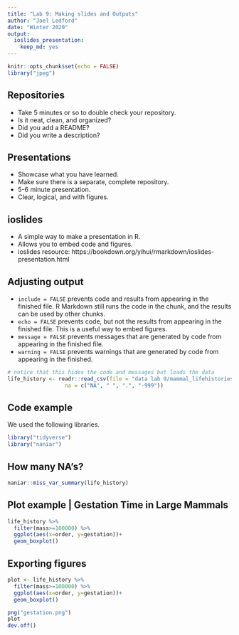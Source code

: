 ```yaml
---
title: "Lab 9: Making slides and Outputs"
author: "Joel Ledford"
date: "Winter 2020"
output: 
  ioslides_presentation: 
    keep_md: yes
---
```


```r
knitr::opts_chunk$set(echo = FALSE)
library("jpeg")
```

## Repositories
- Take 5 minutes or so to double check your repository.  
- Is it neat, clean, and organized?  
- Did you add a README?  
- Did you write a description?  

## Presentations
- Showcase what you have learned.   
- Make sure there is a separate, complete repository.  
- 5-6 minute presentation.  
- Clear, logical, and with figures.   

## ioslides
- A simple way to make a presentation in R.   
- Allows you to embed code and figures.
- ioslides resource: https://bookdown.org/yihui/rmarkdown/ioslides-presentation.html

## Adjusting output
- `include = FALSE` prevents code and results from appearing in the finished file. R Markdown still runs the code in the chunk, and the results can be used by other chunks.
- `echo = FALSE` prevents code, but not the results from appearing in the finished file. This is a useful way to embed figures.
- `message = FALSE` prevents messages that are generated by code from appearing in the finished file.
- `warning = FALSE` prevents warnings that are generated by code from appearing in the finished.

```r
# notice that this hides the code and messages but loads the data
life_history <- readr::read_csv(file = "data lab 9/mammal_lifehistories_v2.csv", 
                  na = c("NA", " ", ".", "-999"))
```

## Code example
We used the following libraries.
```r
library("tidyverse")
library("naniar")
```

## How many NA's?
```r
naniar::miss_var_summary(life_history)
```

## Plot example | Gestation Time in Large Mammals
```r
life_history %>% 
  filter(mass>=100000) %>% 
  ggplot(aes(x=order, y=gestation))+
  geom_boxplot()
```

## Exporting figures
```r
plot <- life_history %>% 
  filter(mass>=100000) %>% 
  ggplot(aes(x=order, y=gestation))+
  geom_boxplot()

png("gestation.png")
plot
dev.off()
```